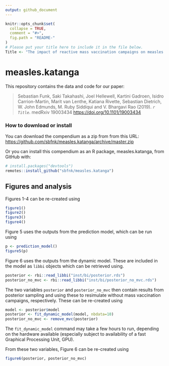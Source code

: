 ```yaml
---
output: github_document
---
```


<!-- README.md is generated from README.Rmd. Please edit that file -->

```r
knitr::opts_chunk$set(
  collapse = TRUE,
  comment = "#>",
  fig.path = "README-"
)
# Please put your title here to include it in the file below.
Title <- "The impact of reactive mass vaccination campaigns on measles outbreaks in the Katanga region, Democratic Republic of Congo"
```

# measles.katanga

This repository contains the data and code for our paper:

> Sebastian Funk, Saki Takahashi, Joel Hellewell, Kartini Gadroen, Isidro Carrion-Martin, Marit van Lenthe, Katiana Rivette, Sebastian Dietrich, W. John Edmunds, M. Ruby Siddiqui and V. Bhargavi Rao (2019). _`r Title`_. medRxiv 19003434 <https://doi.org/10.1101/19003434>

### How to download or install

You can download the compendium as a zip from from this URL: <https://github.com/sbfnk/measles.katanga/archive/master.zip>

Or you can install this compendium as an R package, measles.katanga, from GitHub with:


```r
# install.packages("devtools")
remotes::install_github("sbfnk/measles.katanga")
```

## Figures and analysis

Figures 1-4 can be re-created using

```r
figure1()
figure2()
figure3()
figure4()
```

Figure 5 uses the outputs from the prediction model, which can be run using

```r
p <- prediction_model()
figure5(p)
```

Figure 6 uses the outputs from the dynamic model. These are included in the model as `libbi` objects which can be retrieved using.

```r
posterior <- rbi::read_libbi("inst/bi/posterior.rds")
posterior_no_mvc <- rbi::read_libbi("inst/bi/posterior_no_mvc.rds")
```

The two variables `posterior` and `posterior_no_mvc` then contain results from posterior sampling and using these to resimulate without mass vaccination campaigns, respectively. These can be re-created using

```r
model <- posterior$model
posterior <- fit_dynamic_model(model, nbdata=10)
posterior_no_mvc <- remove_mvc(posterior)
```

The `fit_dynamic_model` command may take a few hours to run, depending on the hardware available (especially subject to availability of a fast Graphical Processing Unit, GPU).

From these two variables, Figure 6 can be re-created using

```r
figure6(posterior, posterior_no_mvc)
``` 